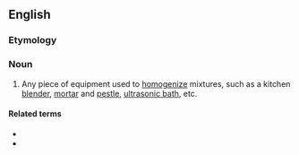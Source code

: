 ==English==

===Etymology===
{{suffix|en|homogenize|er}}

===Noun===
{{en-noun}}

# Any piece of equipment used to [[homogenize]] mixtures, such as a kitchen [[blender]], [[mortar]] and [[pestle]], [[ultrasonic bath]], etc.

====Related terms====
* {{l|en|homogeneous}}
* {{l|en|homogenize}}